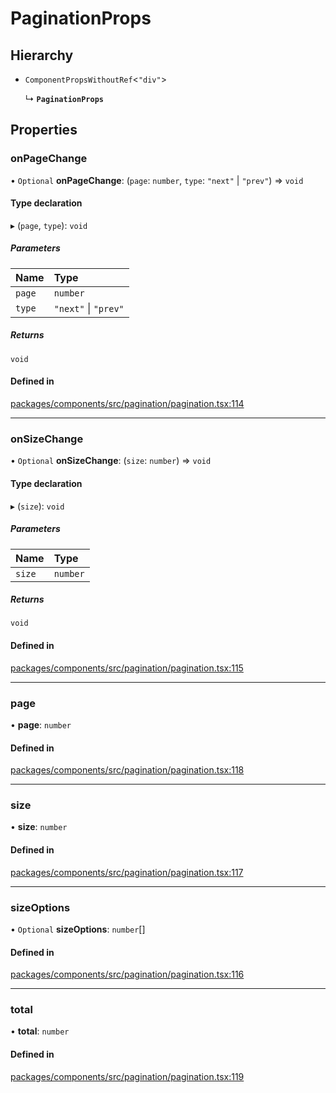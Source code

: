 # PaginationProps

## Hierarchy

- `ComponentPropsWithoutRef`\<`"div"`\>

  ↳ **`PaginationProps`**

## Properties

### onPageChange

• `Optional` **onPageChange**: (`page`: `number`, `type`: `"next"` \| `"prev"`) => `void`

#### Type declaration

▸ (`page`, `type`): `void`

##### Parameters

| Name   | Type                 |
| :----- | :------------------- |
| `page` | `number`             |
| `type` | `"next"` \| `"prev"` |

##### Returns

`void`

#### Defined in

[packages/components/src/pagination/pagination.tsx:114](https://github.com/vtex/shoreline/blob/0b6f8d7fa/packages/components/src/pagination/pagination.tsx#L114)

---

### onSizeChange

• `Optional` **onSizeChange**: (`size`: `number`) => `void`

#### Type declaration

▸ (`size`): `void`

##### Parameters

| Name   | Type     |
| :----- | :------- |
| `size` | `number` |

##### Returns

`void`

#### Defined in

[packages/components/src/pagination/pagination.tsx:115](https://github.com/vtex/shoreline/blob/0b6f8d7fa/packages/components/src/pagination/pagination.tsx#L115)

---

### page

• **page**: `number`

#### Defined in

[packages/components/src/pagination/pagination.tsx:118](https://github.com/vtex/shoreline/blob/0b6f8d7fa/packages/components/src/pagination/pagination.tsx#L118)

---

### size

• **size**: `number`

#### Defined in

[packages/components/src/pagination/pagination.tsx:117](https://github.com/vtex/shoreline/blob/0b6f8d7fa/packages/components/src/pagination/pagination.tsx#L117)

---

### sizeOptions

• `Optional` **sizeOptions**: `number`[]

#### Defined in

[packages/components/src/pagination/pagination.tsx:116](https://github.com/vtex/shoreline/blob/0b6f8d7fa/packages/components/src/pagination/pagination.tsx#L116)

---

### total

• **total**: `number`

#### Defined in

[packages/components/src/pagination/pagination.tsx:119](https://github.com/vtex/shoreline/blob/0b6f8d7fa/packages/components/src/pagination/pagination.tsx#L119)
